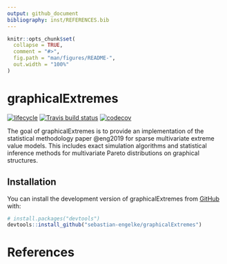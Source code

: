 ```yaml
---
output: github_document
bibliography: inst/REFERENCES.bib
---
```


<!-- README.md is generated from README.Rmd. Please edit that file -->

```r
knitr::opts_chunk$set(
  collapse = TRUE,
  comment = "#>",
  fig.path = "man/figures/README-",
  out.width = "100%"
)
```
# graphicalExtremes

<!-- badges: start -->
[![lifecycle](https://img.shields.io/badge/lifecycle-maturing-blue.svg)](https://www.tidyverse.org/lifecycle/#maturing)
[![Travis build
status](https://api.travis-ci.org/sebastian-engelke/graphicalExtremes.svg?branch=master)](https://travis-ci.org/sebastian-engelke/graphicalExtremes)
[![codecov](https://codecov.io/gh/sebastian-engelke/graphicalExtremes/branch/master/graph/badge.svg)](https://codecov.io/gh/sebastian-engelke/graphicalExtremes)
<!-- badges: end -->

The goal of graphicalExtremes is to provide an implementation of the statistical 
methodology paper @eng2019 for sparse multivariate extreme
value models. This includes exact simulation algorithms and statistical 
inference methods for multivariate Pareto distributions on graphical structures.

## Installation

<!-- You can install the released version of graphicalExtremes from [CRAN](https://CRAN.R-project.org) with: -->

<!-- ``` r -->
<!-- install.packages("graphicalExtremes") -->
<!-- ``` -->

You can install the development version of graphicalExtremes from [GitHub](https://github.com/) with:

``` r
# install.packages("devtools")
devtools::install_github("sebastian-engelke/graphicalExtremes")
```

# References
